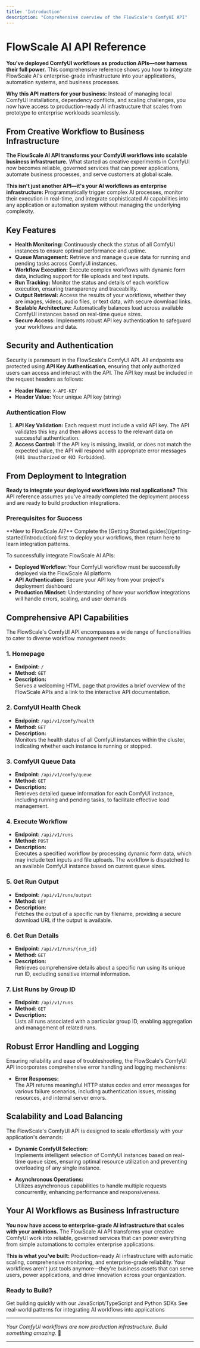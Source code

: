 ```yaml
---
title: 'Introduction'
description: "Comprehensive overview of the FlowScale's ComfyUI API"
---
```


# FlowScale AI API Reference

**You've deployed ComfyUI workflows as production APIs—now harness their full power.** This comprehensive reference shows you how to integrate FlowScale AI's enterprise-grade infrastructure into your applications, automation systems, and business processes.

**Why this API matters for your business:** Instead of managing local ComfyUI installations, dependency conflicts, and scaling challenges, you now have access to production-ready AI infrastructure that scales from prototype to enterprise workloads seamlessly.

## From Creative Workflow to Business Infrastructure

**The FlowScale AI API transforms your ComfyUI workflows into scalable business infrastructure.** What started as creative experiments in ComfyUI now becomes reliable, governed services that can power applications, automate business processes, and serve customers at global scale.

**This isn't just another API—it's your AI workflows as enterprise infrastructure:** Programmatically trigger complex AI processes, monitor their execution in real-time, and integrate sophisticated AI capabilities into any application or automation system without managing the underlying complexity.

## Key Features

- **Health Monitoring:** Continuously check the status of all ComfyUI instances to ensure optimal performance and uptime.
- **Queue Management:** Retrieve and manage queue data for running and pending tasks across ComfyUI instances.
- **Workflow Execution:** Execute complex workflows with dynamic form data, including support for file uploads and text inputs.
- **Run Tracking:** Monitor the status and details of each workflow execution, ensuring transparency and traceability.
- **Output Retrieval:** Access the results of your workflows, whether they are images, videos, audio files, or text data, with secure download links.
- **Scalable Architecture:** Automatically balances load across available ComfyUI instances based on real-time queue sizes.
- **Secure Access:** Implements robust API key authentication to safeguard your workflows and data.

## Security and Authentication

Security is paramount in the FlowScale's ComfyUI API. All endpoints are protected using **API Key Authentication**, ensuring that only authorized users can access and interact with the API. The API key must be included in the request headers as follows:

- **Header Name:** `X-API-KEY`
- **Header Value:** Your unique API key (string)

### Authentication Flow

1. **API Key Validation:** Each request must include a valid API key. The API validates this key and then allows access to the relevant data on successful authentication.
2. **Access Control:** If the API key is missing, invalid, or does not match the expected value, the API will respond with appropriate error messages (`401 Unauthorized` or `403 Forbidden`).

## From Deployment to Integration

**Ready to integrate your deployed workflows into real applications?** This API reference assumes you've already completed the deployment process and are ready to build production integrations.

### Prerequisites for Success

<Note>
**New to FlowScale AI?** Complete the [Getting Started guides](/getting-started/introduction) first to deploy your workflows, then return here to learn integration patterns.
</Note>

To successfully integrate FlowScale AI APIs:

- **Deployed Workflow:** Your ComfyUI workflow must be successfully deployed via the FlowScale AI platform
- **API Authentication:** Secure your API key from your project's deployment dashboard
- **Production Mindset:** Understanding of how your workflow integrations will handle errors, scaling, and user demands

## Comprehensive API Capabilities

The FlowScale's ComfyUI API encompasses a wide range of functionalities to cater to diverse workflow management needs:

### 1. **Homepage**

- **Endpoint:** `/`
- **Method:** `GET`
- **Description:**  
  Serves a welcoming HTML page that provides a brief overview of the FlowScale APIs and a link to the interactive API documentation.

### 2. **ComfyUI Health Check**

- **Endpoint:** `/api/v1/comfy/health`
- **Method:** `GET`
- **Description:**  
  Monitors the health status of all ComfyUI instances within the cluster, indicating whether each instance is running or stopped.

### 3. **ComfyUI Queue Data**

- **Endpoint:** `/api/v1/comfy/queue`
- **Method:** `GET`
- **Description:**  
  Retrieves detailed queue information for each ComfyUI instance, including running and pending tasks, to facilitate effective load management.

### 4. **Execute Workflow**

- **Endpoint:** `/api/v1/runs`
- **Method:** `POST`
- **Description:**  
  Executes a specified workflow by processing dynamic form data, which may include text inputs and file uploads. The workflow is dispatched to an available ComfyUI instance based on current queue sizes.

### 5. **Get Run Output**

- **Endpoint:** `/api/v1/runs/output`
- **Method:** `GET`
- **Description:**  
  Fetches the output of a specific run by filename, providing a secure download URL if the output is available.

### 6. **Get Run Details**

- **Endpoint:** `/api/v1/runs/{run_id}`
- **Method:** `GET`
- **Description:**  
  Retrieves comprehensive details about a specific run using its unique run ID, excluding sensitive internal information.

### 7. **List Runs by Group ID**

- **Endpoint:** `/api/v1/runs`
- **Method:** `GET`
- **Description:**  
  Lists all runs associated with a particular group ID, enabling aggregation and management of related runs.

## Robust Error Handling and Logging

Ensuring reliability and ease of troubleshooting, the FlowScale's ComfyUI API incorporates comprehensive error handling and logging mechanisms:

- **Error Responses:**  
  The API returns meaningful HTTP status codes and error messages for various failure scenarios, including authentication issues, missing resources, and internal server errors.


## Scalability and Load Balancing

The FlowScale's ComfyUI API is designed to scale effortlessly with your application's demands:

- **Dynamic ComfyUI Selection:**  
  Implements intelligent selection of ComfyUI instances based on real-time queue sizes, ensuring optimal resource utilization and preventing overloading of any single instance.

- **Asynchronous Operations:**  
  Utilizes asynchronous capabilities to handle multiple requests concurrently, enhancing performance and responsiveness.

## Your AI Workflows as Business Infrastructure

**You now have access to enterprise-grade AI infrastructure that scales with your ambitions.** The FlowScale AI API transforms your creative ComfyUI work into reliable, governed services that can power everything from simple automations to complex enterprise applications.

**This is what you've built:** Production-ready AI infrastructure with automatic scaling, comprehensive monitoring, and enterprise-grade reliability. Your workflows aren't just tools anymore—they're business assets that can serve users, power applications, and drive innovation across your organization.

### Ready to Build?

<CardGroup cols={2}>
  <Card
    title="Start with SDKs"
    icon="code"
    href="/deploy-api/sdk/sdk-js"
  >
    Get building quickly with our JavaScript/TypeScript and Python SDKs
  </Card>
  <Card
    title="Integration Examples"
    icon="puzzle-piece"
    href="/deploy-api/overview"
  >
    See real-world patterns for integrating AI workflows into applications
  </Card>
</CardGroup>

---

*Your ComfyUI workflows are now production infrastructure. Build something amazing.* 🚀

---

